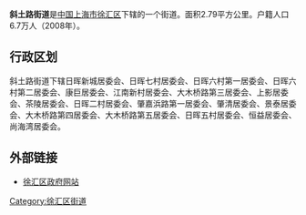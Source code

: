 {{中国乡级行政区
|景观照片文件名 = 
|景观照片描述 = 
|汉语拼音 = 
|其他语言 = 
|其他语言名称 = 
|旧称 = 
|地名出处 = [[斜土路|斜土路]]（东起斜桥南首，西至土山湾）
|位置图文件名 = 
|位置图描述 = 
|自定义图片= 
|建置时间 = 
|政府驻地 = 
|毗邻 = 
|总面积 = 
|总人口 = 
|总人口年份 = 
|户籍人口 = 
|户籍人口年份 = 
|常住人口 = 
|常住人口年份 = 
|人口密度 = 
|GDP = 
|GDP年份 = 
|邮政编码 = 
|电话区号 = 21
|官方网站 = 
|网站名称 = 
|31/01/04/007/000}}
'''斜土路街道'''是[[中国|中国]][[上海市|上海市]][[徐汇区|徐汇区]]下辖的一个街道。面积2.79平方公里。户籍人口6.7万人（2008年）。

== 行政区划 ==
斜土路街道下辖日晖新城居委会、日晖七村居委会、日晖六村第一居委会、日晖六村第二居委会、康巨居委会、江南新村居委会、大木桥路第三居委会、上影居委会、茶陵居委会、日晖二村居委会、肇嘉浜路第一居委会、肇清居委会、景泰居委会、大木桥路第四居委会、大木桥路第五居委会、日晖五村居委会、恒益居委会、尚海湾居委会。

== 外部链接 ==
* [http://www.xuhui.gov.cn/ 徐汇区政府网站] {{Wayback|url=http://www.xuhui.gov.cn/ |date=20211205123019 }}

{{徐汇区行政区划}}
{{上海行政区划小作品}}

[[Category:徐汇区街道|Category:徐汇区街道]]